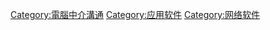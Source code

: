 {{Catnav|頁面分類|應用科學|電腦科學|軟體|應用軟體}}
{{Commons category|Communication software}}
{{Cat main}}

[[Category:電腦中介溝通|Category:電腦中介溝通]]
[[Category:应用软件|Category:应用软件]]
[[Category:网络软件|Category:网络软件]]